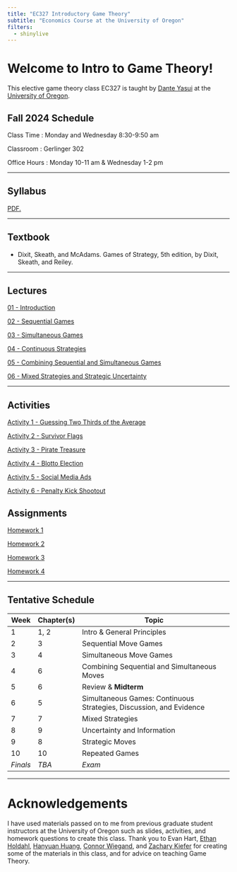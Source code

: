 ```yaml
---
title: "EC327 Introductory Game Theory"
subtitle: "Economics Course at the University of Oregon"
filters:
  - shinylive
---
```


# Welcome to Intro to Game Theory! 

This elective game theory class EC327 is taught by [Dante Yasui](https://cas.uoregon.edu/directory/economics/all/dyasui)
at the [University of Oregon](https://socialsciences.uoregon.edu/economics).

## Fall 2024 Schedule

Class Time : Monday and Wednesday 8:30-9:50 am

Classroom : Gerlinger 302

Office Hours : Monday 10-11 am \& Wednesday 1-2 pm

---

## Syllabus

<a href="Syllabus/main.pdf" target="_blank">PDF.</a>

---

## Textbook

 - Dixit, Skeath, and McAdams. Games of Strategy, 5th edition, by Dixit, Skeath, and Reiley.

---

## Lectures

[01 - Introduction](/Slides/01Intro/01-main.html)

[02 - Sequential Games](/Slides/02SequentialGames/02-main.html)

[03 - Simultaneous Games](/Slides/03SimultaneousGames/03-main.html)

[04 - Continuous Strategies](/Slides/04ContinuousStrats/04-main.html)

[05 - Combining Sequential and Simultaneous Games](/Slides/05CombinedGames/05-main.html)

[06 - Mixed Strategies and Strategic Uncertainty](/Slides/06MixedStrategies/06-main.html)

---

## Activities

[Activity 1 - Guessing Two Thirds of the Average](https://dyasui.github.io/EC327/activities/01GuessTwoThirds/GuessTwoThirds.html)

[Activity 2 - Survivor Flags](https://dyasui.github.io/EC327/activities/02SurvivorFlags/SurvivorFlags.html)

[Activity 3 - Pirate Treasure](/activities/03PirateTreasure/PirateTreasure.qmd)

[Activity 4 - Blotto Election](/activities/04BlottoElection/BlottoElection.qmd)

[Activity 5 - Social Media Ads](/activities/05CournotComp/cournotcomp.qmd)

[Activity 6 - Penalty Kick Shootout](/activities/06PenaltyKicks/penaltykicks.qmd)

## Assignments 

<a href="Homework/assignment1/main.pdf" target="_blank">Homework 1</a>

<a href="Homework/assignment2/main.pdf" target="_blank">Homework 2</a>

<a href="Homework/assignment3/main.pdf" target="_blank">Homework 3</a>

<a href="Homework/assignment4/main.pdf" target="_blank">Homework 4</a>

---

## Tentative Schedule

| **Week** | **Chapter(s)** | **Topic**                                                           |
|----------|----------------|---------------------------------------------------------------------|
| 1        | 1, 2           | Intro & General Principles                                          |
| 2        | 3              | Sequential Move Games                                               |
| 3        | 4              | Simultaneous Move Games                                             |
| 4        | 6              | Combining Sequential and Simultaneous Moves                         |
| 5        | 6              | Review & **Midterm**                                                |
| 6        | 5              | Simultaneous Games: Continuous Strategies, Discussion, and Evidence |
| 7        | 7              | Mixed Strategies                                                    |
| 8        | 9              | Uncertainty and Information                                         |
| 9        | 8              | Strategic Moves                                                     |
| 10       | 10             | Repeated Games                                                      |
| *Finals* | *TBA*          | *Exam*                                                              |

---

# Acknowledgements

I have used materials passed on to me from previous graduate student instructors at the University of Oregon
such as slides, activities, and homework questions to create this class.
Thank you to Evan Hart,
[Ethan Holdahl](https://ethanholdahl.com/),
[Hanyuan Huang](https://sites.google.com/view/hanyuanhuang/),
[Connor Wiegand](https://ctwie.me/),
and [Zachary Kiefer](https://zkiefer10.github.io/)
for creating some of the materials in this class,
and for advice on teaching Game Theory.

